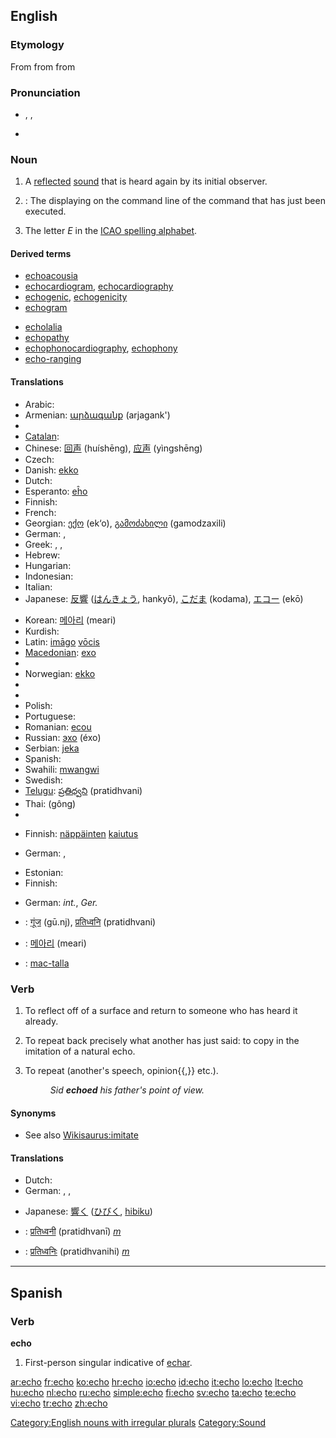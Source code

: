 {{also|Echo|écho|echó}}
==English==

===Etymology===
From {{etyl|la|en}} {{term|echo|lang=la}} from {{etyl|grc|en}} {{term|ἠχώ|tr=ēkhō|lang=grc|sc=polytonic}} from {{term|ἠχή||sound|tr=ēkhē|lang=grc|sc=polytonic}}

===Pronunciation===
* {{enPR|ĕ'kō}}, {{IPA|lang=fr|/ˈekəʊ/}}, {{SAMPA|/"ek@U/}}
* {{rhymes|ɛkəʊ}}

===Noun===
{{en-noun|es|pl2=echos}}

# A [[reflect]]ed [[sound]] that is heard again by its initial observer.
# {{computing}}: The displaying on the command line of the command that has just been executed.
# The letter ''E'' in the [[ICAO spelling alphabet]].

====Derived terms====
{{rel-top|terms derived from ''echo''}}
* [[echoacousia]]
* [[echocardiogram]], [[echocardiography]]
* [[echogenic]], [[echogenicity]]
* [[echogram]]
{{rel-mid}}
* [[echolalia]]
* [[echopathy]]
* [[echophonocardiography]], [[echophony]]
* [[echo-ranging]]
{{rel-bottom}}

====Translations====
{{trans-top|a reflected sound that is heard again by its initial observer}}
* Arabic: {{Arab|[[صدى|صَدًى]]}} {{IPAchar|(ʂádan)}} {{m}}
* Armenian: [[արձագանք]] (arjagank')
* {{trreq|Basque}}
* [[Catalan]]: {{t-|ca|eco|m}}
* Chinese: [[回声]] (huíshēng), [[应声]] (yìngshēng)
* Czech: {{t-|cs|ozvěna|f}}
* Danish: [[ekko]]
* Dutch: {{t+|nl|echo|m}}
* Esperanto: [[eĥo]]
* Finnish: {{t+|fi|kaiku}}
* French: {{t+|fr|écho|m}}
* Georgian: [[ექო]] (ek‘o), [[გამოძახილი]] (gamodzaxili)
* German: {{t+|de|Echo|n}}, {{t-|de|Widerhall|m}}
* Greek: {{t+|el|ηχώ|f|sc=Grek}}, {{t|el|αντήχηση|f|sc=Grek}}, {{t|el|αντίλαλος|m|sc=Grek}}
* Hebrew: {{he-translation|בת־קול|bat-kol}}
* Hungarian: {{t+|hu|visszhang}}
* Indonesian: {{t-|id|gema|xs=Indonesian}}
* Italian: {{t+|it|eco|f}}
* Japanese: [[反響]] ([[はんきょう]], hankyō), [[こだま]] (kodama), [[エコー]] (ekō)
{{trans-mid}}
* Korean: [[메아리]] (meari)
* Kurdish: {{t|ku|زایه‌ڵه‌|tr=zayelle|sc=KUchar}}
* Latin: [[imago#Latin|imāgo]] [[vox#Latin|vōcis]] {{f}}
* [[Macedonian]]: [[ехо]] {{n}}
* {{trreq|Mongolian}}
* Norwegian: [[ekko]]
* {{trreq|Old English}}
* {{trreq|Persian}}
* Polish: {{t-|pl|echo|n}}
* Portuguese: {{t+|pt|eco|m}}
* Romanian: [[ecou]] {{n}}
* Russian: [[эхо]] (éxo) {{n}}
* Serbian: [[jeka]] {{f}}
* Spanish: {{t+|es|eco|m}}
* Swahili: [[mwangwi]]
* Swedish: {{t-|sv|eko}}
* [[Telugu]]: [[ప్రతిధ్వని]] (pratidhvani)
* Thai: {{Thai|[[ก้อง]]}} (gông)
* {{trreq|Turkish}}
{{trans-bottom}}

{{trans-top|the displaying on the command line of the command that has just been executed}}
* Finnish: [[näppäinten]] [[kaiutus]]
{{trans-mid}}
* German: {{t+|de|Tastaturecho|n}}, {{t+|de|Bildschirmecho|n}}
{{trans-bottom}}

{{trans-top|the letter E in the ICAO spelling alphabet}}
* Estonian: {{t-|et|Emma}}
* Finnish: {{t-|et|Eemeli}}
{{trans-mid}}
* German: {{t+|de|Echo|n}} ''int.'', {{t-|de|Emil}} ''Ger.''
{{trans-bottom}}

{{checktrans-top}}
* {{ttbc|Hindi}}: [[गूंज]] (gū.nj), [[प्रतिध्वनि]] (pratidhvani)
{{checktrans-mid}}
* {{ttbc|Korean}}: [[메아리]] (meari)
* {{ttbc|Scottish Gaelic}}: [[mac-talla]] {{m}}
{{checktrans-bottom}}

===Verb===
{{en-verb|echo|es}}

# {{context|of a sound or sound waves|intransitive}} To reflect off of a surface and return to someone who has heard it already.
# {{by extension|transitive}} To repeat back precisely what another has just said: to copy in the imitation of a natural echo.
# {{by extension|transitive}} To repeat (another's speech, opinion{{,}} etc.).
#: ''Sid '''echoed''' his father's point of view.''

====Synonyms====
* See also [[Wikisaurus:imitate]]

====Translations====
{{trans-top|to repeat back what another has just said}}
* Dutch: {{t+|nl|echoën}}
* German: {{t+|de|widerhallen}}, {{t+|de|wiederholen}}, {{t+|de|zurückwerfen}}
{{trans-mid}}
* Japanese: [[響く]] ([[ひびく]], [[hibiku]])
{{trans-bottom}}

{{checktrans-top}}
* {{ttbc|Marathi}}: [[प्रतिध्वनी]] (pratidhvanī)  ''[[m]]''
* {{ttbc|Sanskrit}}: [[प्रतिध्वनिः]] (pratidhvanihi) ''[[m]]''
{{checktrans-bottom}}

[[Category:English nouns with irregular plurals]]
[[Category:Sound]]

----

==Spanish==

===Verb===
'''echo'''

# First-person singular indicative of [[echar]].

[[ar:echo]]
[[fr:echo]]
[[ko:echo]]
[[hr:echo]]
[[io:echo]]
[[id:echo]]
[[it:echo]]
[[lo:echo]]
[[lt:echo]]
[[hu:echo]]
[[nl:echo]]
[[ru:echo]]
[[simple:echo]]
[[fi:echo]]
[[sv:echo]]
[[ta:echo]]
[[te:echo]]
[[vi:echo]]
[[tr:echo]]
[[zh:echo]]